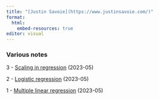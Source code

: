 ```yaml
---
title: "[Justin Savoie](https://www.justinsavoie.com/)"
format:
  html:
    embed-resources: true
editor: visual
---
```


### Various notes

3 - [Scaling in regression](scaling-in-regression.html) (2023-05)

2 - [Logistic regression](logistic-regression.html) (2023-05)

1 - [Multiple linear regression](multiple-linear-regression.html) (2023-05)
